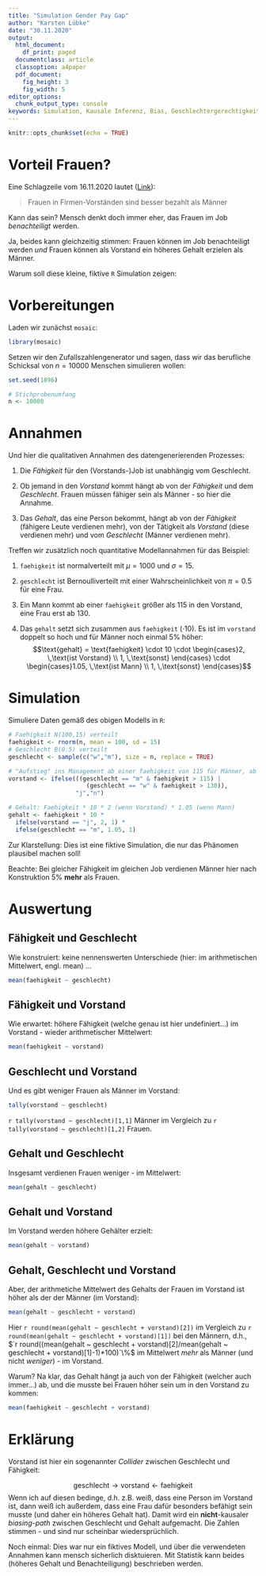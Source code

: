 ```yaml
---
title: "Simulation Gender Pay Gap"
author: "Karsten Lübke"
date: "30.11.2020"
output:
  html_document:
    df_print: paged
  documentclass: article
  classoption: a4paper
  pdf_document:
    fig_height: 3
    fig_width: 5
editor_options:
  chunk_output_type: console
keywords: Simulation, Kausale Inferenz, Bias, Geschlechtergerechtigkeit
---
```


```r
knitr::opts_chunk$set(echo = TRUE)
```

# Vorteil Frauen?

Eine Schlagzeile vom 16.11.2020 lautet ([Link](https://www.zeit.de/news/2020-11/16/frauen-im-vorstand-von-dax-firmen-verdienen-mehr-als-maenner)): 

> Frauen in Firmen-Vorständen sind besser bezahlt als Männer

Kann das sein? Mensch denkt doch immer eher, das Frauen im Job *benachteiligt* werden.

Ja, beides kann gleichzeitig stimmen: Frauen können im Job benachteiligt werden *und* Frauen können als Vorstand ein höheres Gehalt erzielen als Männer.

Warum soll diese kleine, fiktive `R` Simulation zeigen:

# Vorbereitungen 

Laden wir zunächst `mosaic`:

```r
library(mosaic)
```

Setzen wir den Zufallszahlengenerator und sagen, dass wir das berufliche Schicksal von $n=10000$ Menschen simulieren wollen:

```r
set.seed(1896)

# Stichprobenumfang
n <- 10000
```

# Annahmen

Und hier die qualitativen Annahmen des datengenerierenden Prozesses:

1. Die *Fähigkeit* für den (Vorstands-)Job ist unabhängig vom Geschlecht.

2. Ob jemand in den *Vorstand* kommt hängt ab von der *Fähigkeit* und dem *Geschlecht*. Frauen müssen fähiger sein als Männer - so hier die Annahme.

3. Das *Gehalt*, das eine Person bekommt, hängt ab von der *Fähigkeit* (fähigere Leute verdienen mehr), von der Tätigkeit als *Vorstand* (diese verdienen mehr) und vom *Geschlecht* (Männer verdienen mehr).

Treffen wir zusätzlich noch quantitative Modellannahmen für das Beispiel:

1. `faehigkeit` ist normalverteilt mit $\mu=1000$ und $\sigma=15$.

2. `geschlecht` ist Bernoulliverteilt mit einer Wahrscheinlichkeit von $\pi=0.5$ für eine Frau.

3. Ein Mann kommt ab einer `faehigkeit` größer als 115 in den Vorstand, eine Frau erst ab 130.

4. Das `gehalt` setzt sich zusammen aus `faehigkeit` ($\cdot 10$). Es ist im `vorstand` doppelt so hoch und für Männer noch einmal $5\%$ höher:
$$\text{gehalt} = \text{faehigkeit} \cdot 10 \cdot \begin{cases}2, \,\text{ist Vorstand} \\ 1, \,\text{sonst} \end{cases} \cdot \begin{cases}1.05, \,\text{ist Mann} \\ 1, \,\text{sonst} \end{cases}$$

# Simulation

Simuliere Daten gemäß des obigen Modells in `R`:

```r
# Faehigkeit N(100,15) verteilt
faehigkeit <- rnorm(n, mean = 100, sd = 15)
# Geschlecht B(0.5) verteilt
geschlecht <- sample(c("w","m"), size = n, replace = TRUE)

# "Aufstieg" ins Management ab einer faehigkeit von 115 für Männer, ab 130 für Frauen
vorstand <- ifelse(((geschlecht == "m" & faehigkeit > 115) | 
                      (geschlecht == "w" & faehigkeit > 130)),
                   "j","n")

# Gehalt: Faehigkeit * 10 * 2 (wenn Vorstand) * 1.05 (wenn Mann)
gehalt <- faehigkeit * 10 * 
  ifelse(vorstand == "j", 2, 1) * 
  ifelse(geschlecht == "m", 1.05, 1)
```

Zur Klarstellung: Dies ist eine fiktive Simulation, die nur das Phänomen plausibel machen soll!

Beachte: Bei gleicher Fähigkeit im gleichen Job verdienen Männer hier nach Konstruktion $5\%$ **mehr** als Frauen.

# Auswertung

## Fähigkeit und Geschlecht

Wie konstruiert: keine nennenswerten Unterschiede (hier: im arithmetischen Mittelwert, engl. mean) ...

```r
mean(faehigkeit ~ geschlecht)
```

## Fähigkeit und Vorstand

Wie erwartet: höhere Fähigkeit (welche genau ist hier undefiniert...) im Vorstand - wieder arithmetischer Mittelwert:

```r
mean(faehigkeit ~ vorstand)
```

## Geschlecht und Vorstand

Und es gibt weniger Frauen als Männer im Vorstand:

```r
tally(vorstand ~ geschlecht)
```

`r tally(vorstand ~ geschlecht)[1,1]` Männer im Vergleich zu `r tally(vorstand ~ geschlecht)[1,2]` Frauen.

## Gehalt und Geschlecht

Insgesamt verdienen Frauen weniger - im Mittelwert:

```r
mean(gehalt ~ geschlecht)
```

## Gehalt und Vorstand

Im Vorstand werden höhere Gehälter erzielt:

```r
mean(gehalt ~ vorstand) 
```

## Gehalt, Geschlecht und Vorstand

Aber, der arithmetiche Mittelwert des Gehalts der Frauen im Vorstand ist höher als der der Männer (im Vorstand):

```r
mean(gehalt ~ geschlecht + vorstand) 
```

Hier `r round(mean(gehalt ~ geschlecht + vorstand)[2])` im Vergleich zu `r round(mean(gehalt ~ geschlecht + vorstand)[1])` bei den Männern, d.h., $`r round((mean(gehalt ~ geschlecht + vorstand)[2]/mean(gehalt ~ geschlecht + vorstand)[1]-1)*100)`\%$ im Mittelwert *mehr* als Männer (und nicht *weniger*) - im Vorstand.

Warum? Na klar, das Gehalt hängt ja auch von der Fähigkeit (welcher auch immer...) ab, und die musste bei Frauen höher sein um in den Vorstand zu kommen:

```r
mean(faehigkeit ~ geschlecht + vorstand)
```

# Erklärung

Vorstand ist hier ein sogenannter *Collider* zwischen Geschlecht und Fähigkeit:

$$\text{geschlecht} \rightarrow \text{vorstand} \leftarrow \text{faehigkeit}$$
Wenn ich auf diesen bedinge, d.h. z.B. weiß, dass eine Person im Vorstand ist, dann weiß ich außerdem, dass eine Frau dafür besonders befähigt sein musste (und daher ein höheres Gehalt hat). Damit wird ein **nicht**-kausaler *biasing-path* zwischen Geschlecht und Gehalt aufgemacht. Die Zahlen stimmen - und sind nur scheinbar wiedersprüchlich.

Noch einmal: Dies war nur ein fiktives Modell, und über die verwendeten Annahmen kann mensch sicherlich disktuieren. Mit Statistik kann beides (höheres Gehalt und Benachteiligung) beschrieben werden.






